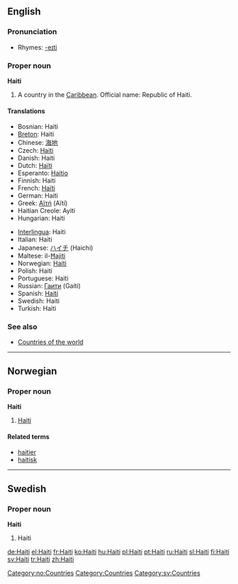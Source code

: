 ==English==

===Pronunciation===
*Rhymes: [[Rhymes:English:-eɪti|-eɪti]]

===Proper noun===
{{wikipedia}}
'''Haiti'''

# A country in the [[Caribbean]]. Official name: Republic of Haiti.

====Translations====
{{rfc-level|Translations at L3+ (AutoFormat would have corrected level of Translations)}}
{{top}}
*Bosnian: Haiti {{m}}
*[[Breton]]: Haiti
*Chinese: [[海地]]
* Czech: [[#Czech|Haiti]] {{n}}
*Danish: Haiti
*Dutch: [[Haïti]]
*Esperanto: [[Haitio]]
*Finnish: Haiti
*French: [[Haïti]]
*German: Haiti
*Greek: [[Αϊτή]] (Aïtí)
*Haitian Creole: Ayiti
*Hungarian: Haiti
{{mid}}
*[[Interlingua]]: Haiti
*Italian: Haiti
*Japanese: [[ハイチ]] (Haichi)
*Maltese: il-[[Ħajiti]]
*Norwegian: [[#Norwegian|Haiti]]
*Polish: Haiti
*Portuguese: Haiti
*Russian: [[Гаити]] (Gaíti)
*Spanish: [[Haití]]
*Swedish: Haiti
*Turkish: Haiti
{{bottom}}

===See also===
* [[Countries of the world]]

----

==Norwegian==

===Proper noun===
'''Haiti'''

# [[#English|Haiti]]

====Related terms====
*[[haitier]]
*[[haitisk]]

[[Category:no:Countries]]

----

==Swedish==

===Proper noun===
'''Haiti'''

# Haiti

[[Category:Countries]]
[[Category:sv:Countries]]

[[de:Haiti]]
[[el:Haiti]]
[[fr:Haiti]]
[[ko:Haiti]]
[[hu:Haiti]]
[[pl:Haiti]]
[[pt:Haiti]]
[[ru:Haiti]]
[[sl:Haiti]]
[[fi:Haiti]]
[[sv:Haiti]]
[[tr:Haiti]]
[[zh:Haiti]]